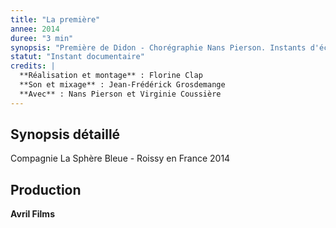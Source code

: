 ```yaml
---
title: "La première"
annee: 2014
duree: "3 min"
synopsis: "Première de Didon - Chorégraphie Nans Pierson. Instants d'échauffement et de préparation avant que le rideau s'ouvre..."
statut: "Instant documentaire"
credits: |
  **Réalisation et montage** : Florine Clap
  **Son et mixage** : Jean-Frédérick Grosdemange
  **Avec** : Nans Pierson et Virginie Coussière
---
```


## Synopsis détaillé

Compagnie La Sphère Bleue - Roissy en France 2014

## Production

**Avril Films**

